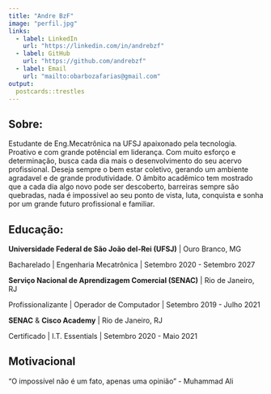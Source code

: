 ```yaml
---
title: "Andre BzF"
image: "perfil.jpg"
links:
  - label: LinkedIn
    url: "https://linkedin.com/in/andrebzf"
  - label: GitHub
    url: "https://github.com/andrebzf"
  - label: Email
    url: "mailto:obarbozafarias@gmail.com"
output:
  postcards::trestles
---
```

 
## Sobre:

Estudante de Eng.Mecatrônica na UFSJ apaixonado pela tecnologia. Proativo e com grande potêncial em liderança. Com muito esforço e determinação, busca cada dia mais o desenvolvimento do seu acervo profissional. Deseja sempre o bem estar coletivo, gerando um ambiente agradavel e de grande produtividade. O âmbito acadêmico tem mostrado que a cada dia algo novo pode ser descoberto, barreiras sempre são quebradas, nada é impossivel ao seu ponto de vista, luta, conquista e sonha por um grande futuro profissional e familiar.

## Educação:

**Universidade Federal de São João del-Rei (UFSJ)** | Ouro Branco, MG

Bacharelado | Engenharia Mecatrônica | Setembro 2020 - Setembro 2027

**Serviço Nacional de Aprendizagem Comercial (SENAC)** | Rio de Janeiro, RJ

Profissionalizante | Operador de Computador | Setembro 2019 - Julho 2021

**SENAC** & **Cisco Academy** | Rio de Janeiro, RJ

Certificado | I.T. Essentials | Setembro 2020 - Maio 2021


## Motivacional

"O impossível não é um fato, apenas uma opinião" - Muhammad Ali
